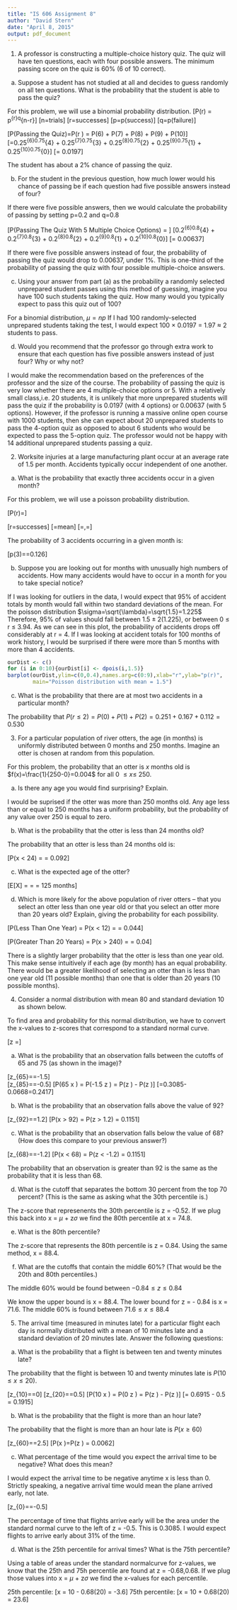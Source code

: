 ```yaml
---
title: "IS 606 Assignment 8"
author: "David Stern"
date: "April 8, 2015"
output: pdf_document
---
```


1. A professor is constructing a multiple-choice history quiz. The quiz will have ten questions, each
with four possible answers. The minimum passing score on the quiz is 60% (6 of 10 correct).

a. Suppose a student has not studied at all and decides to guess randomly on all ten
questions. What is the probability that the student is able to pass the quiz?

For this problem, we will use a binomial probability distribution.
\[P(r) = \frac{n!}{r!(n-r)!}p^{r}q^{n-r}\]
\[n=trials\] 
\[r=successes\]
\[p=p(success)\]
\[q=p(failure)\]

\[P(Passing the Quiz)=P(r \geq 6) = P(6) + P(7) + P(8) + P(9) + P(10)\] 
\[=\frac{10!}{6!(4)!}0.25^{6}0.75^{4} + \frac{10!}{7!3!}0.25^{7}0.75^{3} + \frac{10!}{8!2!}0.25^{8}0.75^{2} + \frac{10!}{9!1!}0.25^{9}0.75^{1} + \frac{10!}{10!0!}0.25^{10}0.75^{0}\] 
\[= 0.0197\]

The student has about a 2% chance of passing the quiz.

b. For the student in the previous question, how much lower would his chance of passing
be if each question had five possible answers instead of four?

If there were five possible answers, then we would calculate the probability of passing by setting p=0.2 and q=0.8

\[P(Passing The Quiz With 5 Multiple Choice Options) = \] 
\[\frac{10!}{6!(4)!}0.2^{6}0.8^{4} + \frac{10!}{7!3!}0.2^{7}0.8^{3} + \frac{10!}{8!2!}0.2^{8}0.8^{2} + \frac{10!}{9!1!}0.2^{9}0.8^{1} + \frac{10!}{10!0!}0.2^{10}0.8^{0}\] 
\[= 0.00637\]

If there were five possible answers instead of four, the probability of passing the quiz would drop to 0.00637, under 1%. This is one-third of the probability of passing the quiz with four possible multiple-choice answers.

c. Using your answer from part (a) as the probability a randomly selected unprepared
student passes using this method of guessing, imagine you have 100 such students
taking the quiz. How many would you typically expect to pass this quiz out of 100?

For a binomial distribution, $\mu = np$ If I had 100 randomly-selected unprepared students taking the test, I would expect 100 $\times$ 0.0197 = 1.97 $\approx$ 2 students to pass.

d. Would you recommend that the professor go through extra work to ensure that each
question has five possible answers instead of just four? Why or why not?

I would make the recommendation based on the preferences of the professor and the size of the course. The probability of passing the quiz is very low whether there are 4 multiple-choice options or 5. With a relatively small class,i.e. 20 students, it is unlikely that more unprepared students will pass the quiz if the probability is 0.0197 (with 4 options) or 0.00637 (with 5 options). However, if the professor is running a massive online open course with 1000 students, then she can expect about 20 unprepared students to pass the 4-option quiz as opposed to about 6 students who would be expected to pass the 5-option quiz. The professor would not be happy with 14 additional unprepared students passing a quiz.

2. Worksite injuries at a large manufacturing plant occur at an average rate of 1.5 per month.
Accidents typically occur independent of one another.

a. What is the probability that exactly three accidents occur in a given month?

For this problem, we will use a poisson probability distribution.

\[P(r)=\frac{e^{-\lambda}\lambda^{r}}{r!}\]

\[r=successes\]
\[\lambda=mean\]
\[\mu=\lambda,\sigma=\sqrt{\lambda}\]

The probability of 3 accidents occurring in a given month is:

\[p(3)=\frac{e^{-1.5}1.5^{3}}{3!}=0.126\]

b. Suppose you are looking out for months with unusually high numbers of accidents. How
many accidents would have to occur in a month for you to take special notice?

If I was looking for outliers in the data, I would expect that 95% of accident totals by month would fall within two standard deviations of the mean. For the poisson distribution $\sigma=\sqrt{\lambda}=\sqrt{1.5}=1.225$
Therefore, 95% of values should fall between $1.5 \pm 2(1.225)$, or between 0 $\leq$ r $\leq$ 3.94. As we can see in this plot, the probability of accidents drops off considerably at r = 4. If I was looking at accident totals for 100 months of work history, I would be surprised if there were more than 5 months with more than 4 accidents.







```r
ourDist <- c()
for (i in 0:10){ourDist[i] <- dpois(i,1.5)}
barplot(ourDist,ylim=c(0,0.4),names.arg=c(0:9),xlab="r",ylab="p(r)",
        main="Poisson distribution with mean = 1.5")
```

c. What is the probability that there are at most two accidents in a particular month?

The probability that $P(r \leq 2) = P(0) + P(1) + P(2) = 0.251 + 0.167 + 0.112 = 0.530$

3. For a particular population of river otters, the age (in months) is uniformly distributed between
0 months and 250 months. Imagine an otter is chosen at random from this population.

For this problem, the probability that an otter is $\textit{x}$ months old is $f(x)=\frac{1}{250-0}=0.004$ 
for all 0 $\leq \textit{x} \leq$ 250.

a. Is there any age you would find surprising? Explain.

I would be suprised if the otter was more than 250 months old. Any age less than or equal to 250 months has a uniform probability, but the probability of any value over 250 is equal to zero.

b. What is the probability that the otter is less than 24 months old?

The probability that an otter is less than 24 months old is:

\[P(x < 24) = \frac{23}{250} = 0.092\]

c. What is the expected age of the otter?

\[E[X] = \frac{b+a}{2} = \frac{250+0}{2} = 125 months\]

d. Which is more likely for the above population of river otters – that you select an otter
less than one year old or that you select an otter more than 20 years old? Explain, giving
the probability for each possibility.

\[P(Less Than One Year) = P(x < 12) = \frac{11}{250} = 0.044\]

\[P(Greater Than 20 Years) = P(x > 240) = \frac{250-240}{250}= 0.04\]

There is a slightly larger probability that the otter is less than one year old. This make sense intuitively if each age (by month) has an equal probability. There would be a greater likelihood of selecting an otter than is less than one year old (11 possible months) than one that is older than 20 years (10 possible months).

4. Consider a normal distribution with mean 80 and standard deviation 10 as shown below.

To find area and probability for this normal distribution, we have to convert the x-values to z-scores that correspond to a standard normal curve.

\[z =\frac{x-\mu}{\sigma}\]

a. What is the probability that an observation falls between the cutoffs of 65 and 75 (as
shown in the image)?

\[z_{65}=\frac{65-80}{10}=-1.5\]   
\[z_{85}=\frac{75-80}{10}=-0.5\]
\[P(65 \leq x \leq 75) = P(-1.5 \leq z \leq -0.5) = P(z \leq -0.5) - P(z \leq -1.5)\]
\[=0.3085-0.0668=0.2417\]

b. What is the probability that an observation falls above the value of 92?

\[z_{92}=\frac{92-80}{10}=1.2\]
\[P(x > 92) = P(z > 1.2) = 0.1151\]

c. What is the probability that an observation falls below the value of 68? (How does this
compare to your previous answer?)

\[z_{68}=\frac{68-80}{10}=-1.2\]
\[P(x < 68) = P(z < -1.2) = 0.1151\]

The probability that an observation is greater than 92 is the same as the probability that it is less than 68.

d. What is the cutoff that separates the bottom 30 percent from the top 70 percent? (This
is the same as asking what the 30th percentile is.)

The z-score that represenents the 30th percentile is z = -0.52. If we plug this back into x = $\mu$ + z$\sigma$ we find the 80th percentile at x = 74.8.

e. What is the 80th percentile?

The z-score that represents the 80th percentile is z = 0.84. Using the same method, x = 88.4.

f. What are the cutoffs that contain the middle 60%? (That would be the 20th and 80th
percentiles.)

The middle 60% would be found between $-0.84 \leq z \leq 0.84$

We know the upper bound is x = 88.4. The lower bound for z = - 0.84 is x = 71.6. The middle 60% is found between $71.6 \leq x \leq 88.4$

5. The arrival time (measured in minutes late) for a particular flight each day is normally
distributed with a mean of 10 minutes late and a standard deviation of 20 minutes late. Answer
the following questions:

a. What is the probability that a flight is between ten and twenty minutes late?

The probability that the flight is between 10 and twenty minutes late is $P(10 \leq x \leq 20)$.

\[z_{10}=\frac{10-10}{20}=0\]
\[z_{20}=\frac{20-10}{20}=0.5\]
\[P(10 \leq x \leq 20) = P(0 \leq z \leq 0.5) = P(z \leq 0.5) - P(z \leq 0)\]
\[= 0.6915 - 0.5 = 0.1915\]

b. What is the probability that the flight is more than an hour late?

The probability that the flight is more than an hour late is $P(x \geq 60)$

\[z_{60}=\frac{60-10}{20}=2.5\]
\[P(x \geq 60)=P(z \geq 2.5) = 0.0062\]

c. What percentage of the time would you expect the arrival time to be negative? What
does this mean?

I would expect the arrival time to be negative anytime x is less than 0. Strictly speaking, a negative arrival time would mean the plane arrived early, not late.

\[z_{0}=\frac{0-10}{20}=-0.5\]

The percentage of time that flights arrive early will be the area under the standard normal curve to the left of z = -0.5. This is 0.3085. I would expect flights to arrive early about 31% of the time.

d. What is the 25th percentile for arrival times? What is the 75th percentile?

Using a table of areas under the standard normalcurve for z-values, we know that the 25th and 75h percentile are found at z = -0.68,0.68. If we plug those values into x = $\mu$ + z$\sigma$ we find the x-values for each percentile.

25th percentile: \[x = 10 - 0.68(20) = -3.6\]
75th percentile: \[x = 10 + 0.68(20) = 23.6\]
